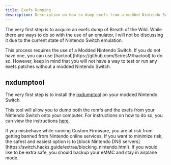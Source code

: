 ```yaml
---
title: Exefs Dumping
description: Description on how to dump exefs from a modded Nintendo Switch
---
```



The very first step is to acquire an exefs dump of Breath of the Wild. While there are ways to do so with the use of an emulator, I will not be discussing it due to the current state of Nintendo Switch emulation.

<Aside type='noteπ'>This process requires the use of a Modded Nintendo Switch. If you do not have one, you can use [hactool](https://github.com/SciresM/hactool) to do so. However, keep in mind that you will not have a way to test or run any exefs patches without a modded Nintendo Switch. </Aside>

## nxdumptool

The very first step is to install the [nxdumptool](https://github.com/DarkMatterCore/nxdumptool/releases/tag/rewrite-prerelease) on your modded Nintendo Switch.

This tool will allow you to dump both the romfs and the exefs from your Nintendo Switch onto your computer. For instructions on how to do so, you can view the instructions [here](https://zeldamods.org/wiki/Help:Dumping_games#Dumping_binaries_.28executable_files.29).

<Aside type='danger'>
 If you misbehave while running Custom Firmware, you are at risk from getting banned from Nintendo online services. If you want to minimize risk, the safest and easiest option is to [block Nintendo DNS servers](https://switch.hacks.guide/extras/blocking_nintendo.html). If you would like to be extra safe, you should backup your eMMC and stay in airplane mode.
</Aside>


